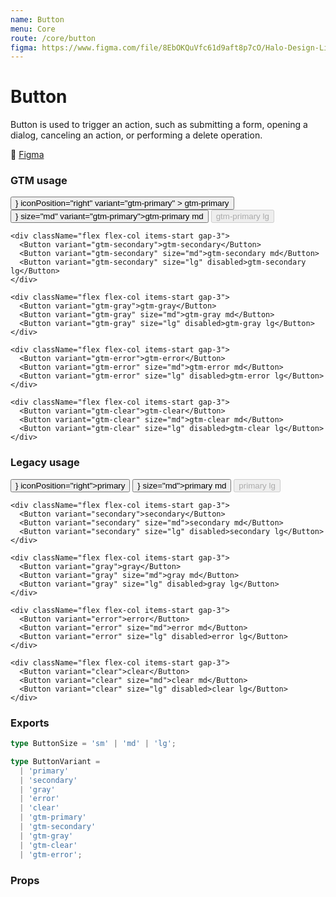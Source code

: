 ```yaml
---
name: Button
menu: Core
route: /core/button
figma: https://www.figma.com/file/8EbOKQuVfc61d9aft8p7cO/Halo-Design-Library?node-id=12%3A1419
---
```




# Button

Button is used to trigger an action, such as submitting a form, opening a dialog, canceling an
action, or performing a delete operation.

🔗 [Figma](https://www.figma.com/file/8EbOKQuVfc61d9aft8p7cO/Halo-Design-Library?node-id=12%3A1419)

### GTM usage

<Playground>
  <div className="flex flex-row gap-5">
    <div className="flex flex-col items-start gap-3">
      <Button
        icon={<ChevronDownIcon />}
        iconPosition="right"
        variant="gtm-primary"
      >
        gtm-primary
      </Button>
      <Button icon={<SearchIcon />} size="md" variant="gtm-primary">gtm-primary md</Button>
      <Button size="lg" variant="gtm-primary" disabled>gtm-primary lg</Button>
    </div>

    <div className="flex flex-col items-start gap-3">
      <Button variant="gtm-secondary">gtm-secondary</Button>
      <Button variant="gtm-secondary" size="md">gtm-secondary md</Button>
      <Button variant="gtm-secondary" size="lg" disabled>gtm-secondary lg</Button>
    </div>

    <div className="flex flex-col items-start gap-3">
      <Button variant="gtm-gray">gtm-gray</Button>
      <Button variant="gtm-gray" size="md">gtm-gray md</Button>
      <Button variant="gtm-gray" size="lg" disabled>gtm-gray lg</Button>
    </div>

    <div className="flex flex-col items-start gap-3">
      <Button variant="gtm-error">gtm-error</Button>
      <Button variant="gtm-error" size="md">gtm-error md</Button>
      <Button variant="gtm-error" size="lg" disabled>gtm-error lg</Button>
    </div>

    <div className="flex flex-col items-start gap-3">
      <Button variant="gtm-clear">gtm-clear</Button>
      <Button variant="gtm-clear" size="md">gtm-clear md</Button>
      <Button variant="gtm-clear" size="lg" disabled>gtm-clear lg</Button>
    </div>

  </div >
</Playground>

### Legacy usage

<Playground>
  <div className="flex flex-row gap-5">
    <div className="flex flex-col items-start gap-3">
      <Button icon={<ChevronDownIcon />} iconPosition="right">primary</Button>
      <Button icon={<SearchIcon />} size="md">primary md</Button>
      <Button size="lg" disabled>primary lg</Button>
    </div>

    <div className="flex flex-col items-start gap-3">
      <Button variant="secondary">secondary</Button>
      <Button variant="secondary" size="md">secondary md</Button>
      <Button variant="secondary" size="lg" disabled>secondary lg</Button>
    </div>

    <div className="flex flex-col items-start gap-3">
      <Button variant="gray">gray</Button>
      <Button variant="gray" size="md">gray md</Button>
      <Button variant="gray" size="lg" disabled>gray lg</Button>
    </div>

    <div className="flex flex-col items-start gap-3">
      <Button variant="error">error</Button>
      <Button variant="error" size="md">error md</Button>
      <Button variant="error" size="lg" disabled>error lg</Button>
    </div>

    <div className="flex flex-col items-start gap-3">
      <Button variant="clear">clear</Button>
      <Button variant="clear" size="md">clear md</Button>
      <Button variant="clear" size="lg" disabled>clear lg</Button>
    </div>

  </div >
</Playground>

### Exports

```ts
type ButtonSize = 'sm' | 'md' | 'lg';
```

```ts
type ButtonVariant =
  | 'primary'
  | 'secondary'
  | 'gray'
  | 'error'
  | 'clear'
  | 'gtm-primary'
  | 'gtm-secondary'
  | 'gtm-gray'
  | 'gtm-clear'
  | 'gtm-error';
```

### Props

<Props of={Button} />
